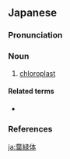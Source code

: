 {{also|叶绿体|葉綠體}}
==Japanese==
{{wikipedia|lang=ja}}
{{ja-kanjitab|よう|りょく|たい|yomi=o}}

===Pronunciation===
{{ja-pron|yomi=o|ようりょくたい|acc=0|acc_ref=DJR}}

===Noun===
{{ja-noun|ようりょくたい|hhira=えふりよくたい}}

# {{lb|ja|cytology|sort=ようりょくたい}} [[chloroplast]]

====Related terms====
* {{ja-r|葉緑素|ようりょくそ}}

===References===
<references/>

[[ja:葉緑体]]